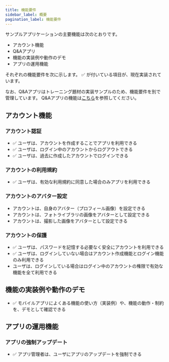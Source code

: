 ```yaml
---
title: 機能要件
sidebar_label: 概要
pagination_label: 機能要件
---
```


サンプルアプリケーションの主要機能は次のとおりです。

- アカウント機能
- Q&Aアプリ
- 機能の実装例や動作のデモ
- アプリの運用機能

それぞれの機能要件を次に示します。
✅ が付いている項目が、現在実装されています。

なお、Q&Aアプリはトレーニング題材の実装サンプルのため、機能要件を別で管理しています。
Q&Aアプリの機能は[こちら](/react-native/learn/qa-app/app-spec.md)を参照してください。

## アカウント機能

### アカウント認証

- ✅ ユーザは、アカウントを作成することでアプリを利用できる
- ✅ ユーザは、ログイン中のアカウントからログアウトできる
- ✅ ユーザは、過去に作成したアカウントでログインできる

### アカウントの利用規約

- ✅ ユーザは、有効な利用規約に同意した場合のみアプリを利用できる

### アカウントのアバター設定

- アカウントは、自身のアバター（プロフィール画像）を設定できる
- アカウントは、フォトライブラリの画像をアバターとして設定できる
- アカウントは、撮影した画像をアバターとして設定できる

### アカウントの保護

- ✅ ユーザは、パスワードを記憶する必要なく安全にアカウントを利用できる
- ✅ ユーザは、ログインしていない場合はアカウント作成機能とログイン機能のみ利用できる
- ユーザは、ログインしている場合はログイン中のアカウントの権限で有効な機能を全て利用できる

## 機能の実装例や動作のデモ

- ✅ モバイルアプリによくある機能の使い方（実装例）や、機能の動作・制約を、デモとして確認できる

## アプリの運用機能

### アプリの強制アップデート

- ✅ アプリ管理者は、ユーザにアプリのアップデートを強制できる
